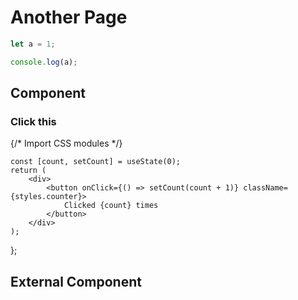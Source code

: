 # Another Page

```js filename="demo.js" {3} copy
let a = 1;

console.log(a);
```

## Component

### Click this


{/* Import CSS modules */}

    const [count, setCount] = useState(0);
    return (
        <div>
            <button onClick={() => setCount(count + 1)} className={styles.counter}>
                Clicked {count} times
            </button>
        </div>
    );
};

<Counter />

## External Component


<Counters />
